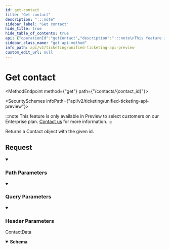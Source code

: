 ```yaml
---
id: get-contact
title: "Get contact"
description: ":::note"
sidebar_label: "Get contact"
hide_title: true
hide_table_of_contents: true
api: {"operationId":"getContact","description":":::note\nThis feature is only available in Preview to select customers on our Enterprise plan. [Contact us](mailto:team@supaglue.com) for more information.\n:::\n\nReturns a Contact object with the given id.\n","tags":["Contacts"],"security":[{"x-api-key":[]}],"parameters":[{"name":"include_raw_data","in":"query","schema":{"type":"boolean","example":true},"description":"Whether to include raw data fetched from the 3rd party provider."},{"name":"x-customer-id","in":"header","schema":{"type":"string","example":"my-customer-1"},"description":"The customer ID that uniquely identifies the customer in your application","required":true},{"name":"x-provider-name","in":"header","schema":{"type":"string","example":"salesforce"},"description":"The provider name","required":true},{"name":"contact_id","in":"path","required":true,"schema":{"type":"string","example":"0258cbc6-6020-430a-848e-aafacbadf4ae"}}],"responses":{"200":{"description":"ContactData","content":{"application/json":{"schema":{"type":"object","properties":{"name":{"type":"string","nullable":true,"example":"Cousin Greg"},"email_address":{"type":"string","example":"greg@waystar-royco.com"},"phone_number":{"type":"string","nullable":true,"example":"5108890293"},"details":{"type":"string","nullable":true,"example":"Executive Assistant to Tom Wambsgans"},"account":{"type":"string","nullable":true,"example":"8998e1ed-1c76-4b64-9097-9d37ee88bf6f"}},"required":["name","email_address"],"title":"contact"}}}}},"method":"get","path":"/contacts/{contact_id}","servers":[{"url":"https://api.supaglue.io/ticketing/v2","description":"Supaglue API"}],"securitySchemes":{"x-api-key":{"type":"apiKey","name":"x-api-key","in":"header","description":"API key to allow developers to access the API"}},"info":{"version":"0.14.17","title":"Unified Ticketing API (Preview)","contact":{"name":"Supaglue","email":"docs@supaglue.com","url":"https://supaglue.com"},"description":":::note\nThis feature is only available in Preview to select customers on our Enterprise plan. [Contact us](mailto:team@supaglue.com) for more information.\n:::\n#### Introduction\n\nWelcome to the Unified API (Ticketing) documentation. You can use this API to write to third-party providers.\n\n[View common schema for Ticketing](https://docs.supaglue.com/platform/common-schemas/ticketing)\n\n[![Run in Postman](https://run.pstmn.io/button.svg)](https://www.postman.com/supaglue/workspace/supaglue-public/overview)\n\n#### Base API URL\n```\nhttps://api.supaglue.io/ticketing/v2\n```\n"},"postman":{"name":"Get contact","description":{"content":":::note\nThis feature is only available in Preview to select customers on our Enterprise plan. [Contact us](mailto:team@supaglue.com) for more information.\n:::\n\nReturns a Contact object with the given id.\n","type":"text/plain"},"url":{"path":["contacts",":contact_id"],"host":["{{baseUrl}}"],"query":[{"disabled":false,"description":{"content":"Whether to include raw data fetched from the 3rd party provider.","type":"text/plain"},"key":"include_raw_data","value":""}],"variable":[{"disabled":false,"description":{"content":"(Required) ","type":"text/plain"},"type":"any","value":"","key":"contact_id"}]},"header":[{"disabled":false,"description":{"content":"(Required) The customer ID that uniquely identifies the customer in your application","type":"text/plain"},"key":"x-customer-id","value":""},{"disabled":false,"description":{"content":"(Required) The provider name","type":"text/plain"},"key":"x-provider-name","value":""},{"key":"Accept","value":"application/json"}],"method":"GET","auth":{"type":"apikey","apikey":[{"type":"any","value":"x-api-key","key":"key"},{"type":"any","value":"<API Key>","key":"value"},{"type":"any","value":"header","key":"in"}]}}}
sidebar_class_name: "get api-method"
info_path: api/v2/ticketing/unified-ticketing-api-preview
custom_edit_url: null
---
```



<h1 className={"openapi__heading"}>Get contact</h1>

<MethodEndpoint method={"get"} path={"/contacts/{contact_id}"}></MethodEndpoint>

<SecuritySchemes infoPath={"api/v2/ticketing/unified-ticketing-api-preview"}></SecuritySchemes>



:::note
This feature is only available in Preview to select customers on our Enterprise plan. [Contact us](mailto:team@supaglue.com) for more information.
:::

Returns a Contact object with the given id.


## Request

<details style={{"marginBottom":"1rem"}} className={"openapi-markdown__details"} data-collapsed={false} open={true}><summary style={{}}><h3 className={"openapi-markdown__details-summary-header-params"}>Path Parameters</h3></summary><div><ul><ParamsItem className={"paramsItem"} param={{"name":"contact_id","in":"path","required":true,"schema":{"type":"string","example":"0258cbc6-6020-430a-848e-aafacbadf4ae"}}}></ParamsItem></ul></div></details><details style={{"marginBottom":"1rem"}} className={"openapi-markdown__details"} data-collapsed={false} open={true}><summary style={{}}><h3 className={"openapi-markdown__details-summary-header-params"}>Query Parameters</h3></summary><div><ul><ParamsItem className={"paramsItem"} param={{"name":"include_raw_data","in":"query","schema":{"type":"boolean","example":true},"description":"Whether to include raw data fetched from the 3rd party provider."}}></ParamsItem></ul></div></details><details style={{"marginBottom":"1rem"}} className={"openapi-markdown__details"} data-collapsed={false} open={true}><summary style={{}}><h3 className={"openapi-markdown__details-summary-header-params"}>Header Parameters</h3></summary><div><ul><ParamsItem className={"paramsItem"} param={{"name":"x-customer-id","in":"header","schema":{"type":"string","example":"my-customer-1"},"description":"The customer ID that uniquely identifies the customer in your application","required":true}}></ParamsItem><ParamsItem className={"paramsItem"} param={{"name":"x-provider-name","in":"header","schema":{"type":"string","example":"salesforce"},"description":"The provider name","required":true}}></ParamsItem></ul></div></details><div><div><ApiTabs><TabItem label={"200"} value={"200"}><div>

ContactData

</div><div><MimeTabs className={"openapi-tabs__mime"} schemaType={"response"}><TabItem label={"application/json"} value={"application/json"}><SchemaTabs className={"openapi-tabs__schema"}><TabItem label={"Schema"} value={"Schema"}><details style={{}} className={"openapi-markdown__details response"} data-collapsed={false} open={true}><summary style={{}} className={"openapi-markdown__details-summary-response"}><strong>Schema</strong></summary><div style={{"textAlign":"left","marginLeft":"1rem"}}></div><ul style={{"marginLeft":"1rem"}}><SchemaItem collapsible={false} name={"name"} required={true} schemaName={"string"} qualifierMessage={undefined} schema={{"type":"string","nullable":true,"example":"Cousin Greg"}}></SchemaItem><SchemaItem collapsible={false} name={"email_address"} required={true} schemaName={"string"} qualifierMessage={undefined} schema={{"type":"string","example":"greg@waystar-royco.com"}}></SchemaItem><SchemaItem collapsible={false} name={"phone_number"} required={false} schemaName={"string"} qualifierMessage={undefined} schema={{"type":"string","nullable":true,"example":"5108890293"}}></SchemaItem><SchemaItem collapsible={false} name={"details"} required={false} schemaName={"string"} qualifierMessage={undefined} schema={{"type":"string","nullable":true,"example":"Executive Assistant to Tom Wambsgans"}}></SchemaItem><SchemaItem collapsible={false} name={"account"} required={false} schemaName={"string"} qualifierMessage={undefined} schema={{"type":"string","nullable":true,"example":"8998e1ed-1c76-4b64-9097-9d37ee88bf6f"}}></SchemaItem></ul></details></TabItem><TabItem label={"Example (from schema)"} value={"Example (from schema)"}><ResponseSamples responseExample={"{\n  \"name\": \"Cousin Greg\",\n  \"email_address\": \"greg@waystar-royco.com\",\n  \"phone_number\": \"5108890293\",\n  \"details\": \"Executive Assistant to Tom Wambsgans\",\n  \"account\": \"8998e1ed-1c76-4b64-9097-9d37ee88bf6f\"\n}"} language={"json"}></ResponseSamples></TabItem></SchemaTabs></TabItem></MimeTabs></div></TabItem></ApiTabs></div></div>
      

